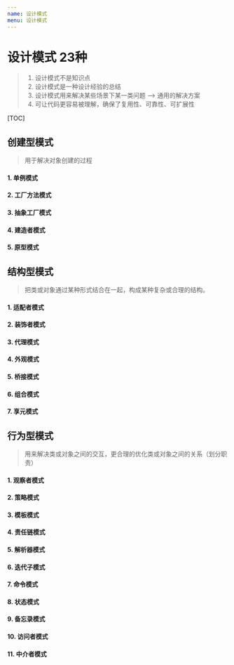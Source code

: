 ```yaml
---
name: 设计模式
menu: 设计模式
---
```


# 设计模式 23种

> 1. 设计模式不是知识点
> 2. 设计模式是一种设计经验的总结
> 3. 设计模式用来解决某些场景下某一类问题 ——> 通用的解决方案
> 4. 可让代码更容易被理解，确保了复用性、可靠性、可扩展性

[TOC]

## 创建型模式 

> 用于解决对象创建的过程

#### 1. 单例模式

#### 2. 工厂方法模式

#### 3. 抽象工厂模式

#### 4. 建造者模式

#### 5. 原型模式 



## 结构型模式 

> 把类或对象通过某种形式结合在一起，构成某种复杂或合理的结构。

#### 1. 适配者模式

#### 2. 装饰者模式

#### 3. 代理模式

#### 4. 外观模式

#### 5. 桥接模式

#### 6. 组合模式

#### 7. 享元模式



## 行为型模式

> 用来解决类或对象之间的交互，更合理的优化类或对象之间的关系（划分职责）

#### 1. 观察者模式

#### 2. 策略模式

#### 3. 模板模式

#### 4. 责任链模式

#### 5. 解析器模式

#### 6. 迭代子模式

#### 7. 命令模式

#### 8. 状态模式

#### 9. 备忘录模式

#### 10. 访问者模式

#### 11. 中介者模式